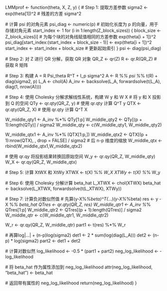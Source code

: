 LMMprof <- function(theta, X, Z, y) {
  # Step 1: 提取方差参数
  sigma2 <- exp(theta[1])^2  # 残差的方差 sigma^2
  
  # 计算 psi 的对角元素
  psi_diag <- numeric(p) # 初始化长度为 p 的向量，用于存储对角元素
  start_index <- 1
  for (i in 1:length(Z_block_sizes)) {
    block_size <- Z_block_sizes[i]
    # 为每个块的对角线赋值相同的方差参数 exp(theta[i + 1])^2
    psi_diag[start_index:(start_index + block_size - 1)] <- exp(theta[i + 1])^2
    start_index <- start_index + block_size  # 更新起始索引
  }
  psi <- diag(psi_diag)
  
  # Step 2: 对 Z 进行 QR 分解，获取 QR 对象
  QR_Z <- qr(Z)
  R <- qr.R(QR_Z)  # 获取 R 矩阵
  
  # Step 3: 构建 A = R Psi_theta R^T + I_p sigma^2
  A <- R %*% psi %*% t(R) + diag(sigma2, p)
  L_A <- chol(A)
  A_inv <- backsolve(L_A, forwardsolve(t(L_A), diag(1, nrow(A))))
   
  # Step 4: 使用 Cholesky 分解求解线性系统，构建 W y 和 W X
  # 将 y 和 X 投影到 Q 的空间
  QTy <- qr.qty(QR_Z, y)  # 使用 qr.qty 计算 Q^T y
  QTX <- qr.qty(QR_Z, X)  # 使用 qr.qty 计算 Q^T X
   
  W_middle_qty1 <- A_inv %*% QTy[1:p]
  W_middle_qty2 <- QTy[(p + 1):length(QTy)] / sigma2
  W_middle_qty <- c(W_middle_qty1, W_middle_qty2)
 
  W_middle_qtx1 <- A_inv %*% (QTX[1:p,])
  W_middle_qtx2 <- QTX[(p + 1):nrow(QTX), , drop = FALSE] / sigma2  # 后 n-p 维度的缩放
  W_middle_qtx <- rbind(W_middle_qtx1,W_middle_qtx2)

  # 使用 qr.qy 将投影结果转换回原始空间
  W_y <- qr.qy(QR_Z, W_middle_qty)
  W_X <- qr.qy(QR_Z, W_middle_qtx)
   
  # Step 5: 计算 XtWX 和 XtWy
  XTWX <- t(X) %*% W_X
  XTWy <- t(X) %*% W_y
  
  # Step 6: 使用 Cholesky 分解计算 beta_hat
  L_XTWX <- chol(XTWX)
  beta_hat <- backsolve(L_XTWX, forwardsolve(t(L_XTWX), XTWy))
 
  # Step 7: 计算负对数似然值
  # 先算(y-X%*%beta)^T(...)(y-X%*%beta)
  res <- y - X %*% beta_hat
  QTres <- qr.qty(QR_Z, res)
  W_middle_qtr1 <- A_inv %*% QTres[1:p]
  W_middle_qtr2 <- QTres[(p + 1):length(QTres)] / sigma2
  W_middle_qtr <- c(W_middle_qtr1, W_middle_qtr2)

  W_r <- qr.qy(QR_Z, W_middle_qtr)
  part1 <- t(res) %*% W_r
  
  # 再算log|...| + (n-p)log(sigma2)
  det1 <- 2 * sum(log(diag(L_A)))
  det2 <- (n-p) * log(sigma2)
  part2 <- det1 + det2
  
  # 计算对数似然
  log_likelihood <- -0.5 * (part1 + part2)
  neg_log_likelihood <- -log_likelihood

  # 将 beta_hat 作为属性添加到 neg_log_likelihood
  attr(neg_log_likelihood, "beta_hat") <- beta_hat
  
  # 返回带有属性的 neg_log_likelihood
  return(neg_log_likelihood)
}